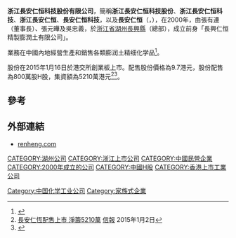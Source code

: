 '''浙江長安仁恒科技股份有限公司'''，簡稱'''浙江長安仁恒科技股份'''、'''浙江長安仁恒科技'''、'''浙江長安仁恒'''、'''長安仁恒科技'''，以及'''長安仁恒'''（'''{{lang-en|Zhejiang Chang’an Renheng Technology Co., Ltd.}}'''，{{hkex|8139}}），在2000年，由張有連（董事長）、張元曄及吳忠義，於[[浙江省|浙江省]][[湖州|湖州]][[長興縣|長興縣]]（總部），成立前身「長興仁恒精製膨潤土有限公司」。

業務在中國內地經營生產和銷售各類膨润土精细化学品<ref>{{Cite web |url=http://www.renheng.com/gsjj.asp |title=浙江長安仁恒科技股份有限公司簡介 |access-date=2015-01-03 |archive-date=2016-03-04 |archive-url=https://web.archive.org/web/20160304104523/http://www.renheng.com/gsjj.asp |dead-url=no }}</ref>。

股份在2015年1月16日於港交所創業板上市。配售股份價格為9.7港元，股份配售為800萬股H股，集資額為5210萬港元<REF>
[http://www2.hkej.com/instantnews/stock/article/964388 長安仁恆配售上市 淨籌5210萬] {{Wayback|url=http://www2.hkej.com/instantnews/stock/article/964388 |date=20150103191507 }}[[信報|信報]] 2015年1月2日
</REF><REF>
{{Cite web |url=http://gem.ednews.hk/listedco/listconews/GEM/2014/1231/GLN20141231112_C.pdf |title=浙江長安仁恒科技股份有限公司招股資料 |access-date=2015-01-03 |archive-url=https://web.archive.org/web/20150103190724/http://gem.ednews.hk/listedco/listconews/GEM/2014/1231/GLN20141231112_C.pdf |archive-date=2015-01-03 |dead-url=yes }}
</REF>。

==參考==
{{REFLIST}}

==外部連結==
*[http://www.renheng.com renheng.com] {{Wayback|url=http://www.renheng.com/ |date=20210124063352 }}

[[Category:中国化学工业公司|Category:中国化学工业公司]]
[[CATEGORY:湖州公司|CATEGORY:湖州公司]]
[[CATEGORY:浙江上市公司|CATEGORY:浙江上市公司]]
[[CATEGORY:中國民營企業|CATEGORY:中國民營企業]]
[[CATEGORY:2000年成立的公司|CATEGORY:2000年成立的公司]]
[[CATEGORY:中國H股|CATEGORY:中國H股]]
[[CATEGORY:香港上市工業公司|CATEGORY:香港上市工業公司]]
[[Category:家族式企業|Category:家族式企業]]
{{company-stub}}